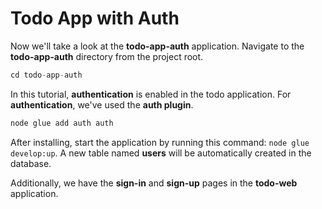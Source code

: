 
<Meta pageTitle="Todo App with Auth | framework" description="Todo App with Auth | framework." />





# Todo App with Auth

Now we'll take a look at the **todo-app-auth** application. Navigate to the **todo-app-auth** directory from the project root.

```jsx
cd todo-app-auth
```

In this tutorial, **authentication** is enabled in the todo application. For **authentication**, we've used the **auth plugin**.

```jsx
node glue add auth auth
```

After installing, start the application by running this command: `node glue develop:up`. A new table named **users** will be automatically created in the database. 

Additionally, we have the **sign-in** and **sign-up** pages in the **todo-web** application.